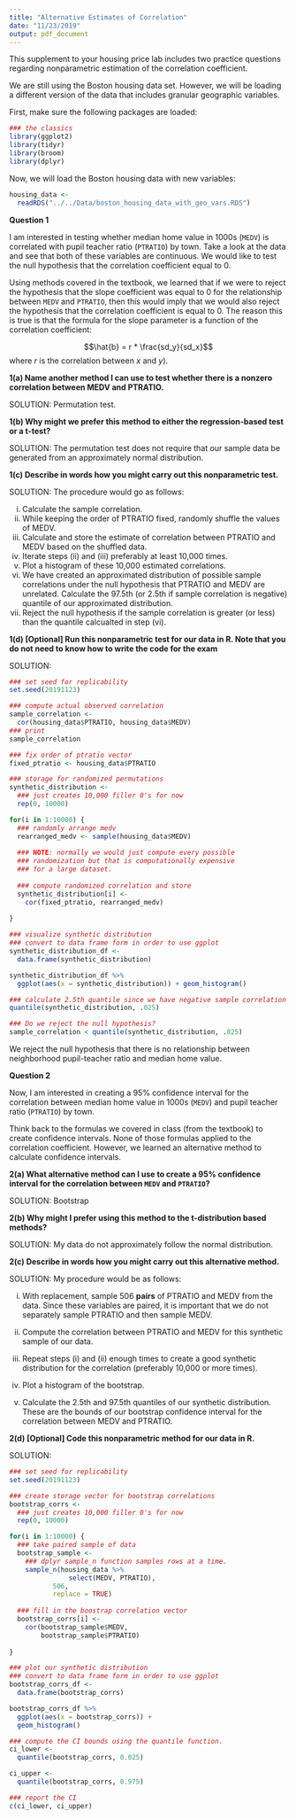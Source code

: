 ```yaml
---
title: "Alternative Estimates of Correlation"
date: "11/23/2019"
output: pdf_document
---
```


This supplement to your housing price lab includes two practice questions 
regarding nonparametric estimation of the correlation coefficient.

We are still using the Boston housing data set.  However, we will be loading a 
different version of the data that includes granular geographic variables.

First, make sure the following packages are loaded:

```r

### the classics
library(ggplot2)
library(tidyr)
library(broom)
library(dplyr)
```

Now, we will load the Boston housing data with new variables:
```r
housing_data <- 
  readRDS("../../Data/boston_housing_data_with_geo_vars.RDS")
```


**Question 1**

I am interested in testing whether median home value in 1000s (`MEDV`) 
is correlated with pupil teacher ratio (`PTRATIO`) by town. Take a look at the 
data and see that both of these variables are continuous. We would like to test
the null hypothesis that the correlation coefficient equal to 0.  

Using methods covered in the textbook, we learned that if we were to reject the 
hypothesis that the slope coefficient was equal to 0 for the relationship between 
`MEDV` and `PTRATIO`, then this would imply that we would also reject the hypothesis
that the correlation coefficient is equal to 0. The reason this is true is that
the formula for the slope parameter is a function of the correlation coefficient:

$$\hat{b} = r * \frac{sd_y}{sd_x}$$ where $r$ is the 
correlation between $x$ and $y$). 

**1(a) Name another method I can use to test whether there is a nonzero correlation between MEDV and PTRATIO.**

SOLUTION: Permutation test.

**1(b) Why might we prefer this method to either the regression-based test or a t-test?**

SOLUTION: The permutation test does not require that our sample data be 
generated from an approximately normal distribution.

**1(c) Describe in words how you might carry out this nonparametric test.**

SOLUTION: The procedure would go as follows:

i. Calculate the sample correlation.
ii. While keeping the order of PTRATIO fixed, randomly shuffle the values of MEDV.
iii. Calculate and store the estimate of correlation between PTRATIO and MEDV based on the shuffled data.
iv. Iterate steps (ii) and (iii) preferably at least 10,000 times.
v. Plot a histogram of these 10,000 estimated correlations.
vi. We have created an approximated distribution of possible sample correlations under the null hypothesis that PTRATIO and MEDV are unrelated.  Calculate the 97.5th (or 2.5th if sample correlation 
is negative) quantile of our approximated distribution.
vii. Reject the null hypothesis if the sample correlation is 
greater (or less) than the quantile calcualted in step (vi).


**1(d) [Optional] Run this nonparametric test for our data in R. Note that you do 
not need to know how to write the code for the exam**

SOLUTION:

```r
### set seed for replicability
set.seed(20191123)

### compute actual observed correlation
sample_correlation <-
  cor(housing_data$PTRATIO, housing_data$MEDV)
### print
sample_correlation

### fix order of ptratio vector
fixed_ptratio <- housing_data$PTRATIO

### storage for randomized permutations
synthetic_distribution <-
  ### just creates 10,000 filler 0's for now
  rep(0, 10000)

for(i in 1:10000) {
  ### randomly arrange medv
  rearranged_medv <- sample(housing_data$MEDV)
  
  ### NOTE: normally we would just compute every possible
  ### randomization but that is computationally expensive
  ### for a large dataset.
  
  ### compute randomized correlation and store
  synthetic_distribution[i] <- 
    cor(fixed_ptratio, rearranged_medv)
  
}

### visualize synthetic distribution
### convert to data frame form in order to use ggplot
synthetic_distribution_df <-
  data.frame(synthetic_distribution)

synthetic_distribution_df %>%
  ggplot(aes(x = synthetic_distribution)) + geom_histogram()

### calculate 2.5th quantile since we have negative sample correlation
quantile(synthetic_distribution, .025)

### Do we reject the null hypothesis?
sample_correlation < quantile(synthetic_distribution, .025)

```

We reject the null hypothesis that there is no relationship 
between neighborhood pupil-teacher ratio and median home value. 

\newpage

**Question 2**

Now, I am interested in creating a 95% confidence interval 
for the correlation between median home value in 1000s (`MEDV`) 
and pupil teacher ratio (`PTRATIO`) by town.

Think back to the formulas we covered in class (from the textbook) to create
confidence intervals. None of those formulas applied to the correlation coefficient.
However, we learned an alternative method to calculate confidence intervals.

**2(a) What alternative method can I use to create a 95% confidence interval for the correlation between `MEDV` and `PTRATIO`?**

SOLUTION: Bootstrap

**2(b) Why might I prefer using this method to the t-distribution based methods?**

SOLUTION: My data do not approximately follow the normal distribution.

**2(c) Describe in words how you might carry out this alternative method.**

SOLUTION: My procedure would be as follows:

i. With replacement, sample 506 **pairs** of PTRATIO and MEDV 
from the data.  Since these variables are paired, it is important that 
we do not separately sample PTRATIO and then sample MEDV.

ii. Compute the correlation between PTRATIO and MEDV for 
this synthetic sample of our data.

iii. Repeat steps (i) and (ii) enough times to create a good 
synthetic distribution for the correlation (preferably 10,000 or more 
times).

iv. Plot a histogram of the bootstrap.

v. Calculate the 2.5th and 97.5th quantiles of our synthetic 
distribution.  These are the bounds of our bootstrap confidence 
interval for the correlation between MEDV and PTRATIO.

**2(d) [Optional] Code this nonparametric method for our data in R.**

SOLUTION:

```r
### set seed for replicability
set.seed(20191123)

### create storage vector for bootstrap correlations
bootstrap_corrs <-
  ### just creates 10,000 filler 0's for now
  rep(0, 10000)

for(i in 1:10000) {
  ### take paired sample of data
  bootstrap_sample <-
    ### dplyr sample_n function samples rows at a time.
    sample_n(housing_data %>%
               select(MEDV, PTRATIO),
           506,
           replace = TRUE)
  
  ### fill in the boostrap correlation vector
  bootstrap_corrs[i] <-
    cor(bootstrap_sample$MEDV,
        bootstrap_sample$PTRATIO)
  
}

### plot our synthetic distribution
### convert to data frame form in order to use ggplot
bootstrap_corrs_df <-
  data.frame(bootstrap_corrs)

bootstrap_corrs_df %>%
  ggplot(aes(x = bootstrap_corrs)) +
  geom_histogram()

### compute the CI bounds using the quantile function.
ci_lower <- 
  quantile(bootstrap_corrs, 0.025)

ci_upper <- 
  quantile(bootstrap_corrs, 0.975)

### report the CI
c(ci_lower, ci_upper)


```



